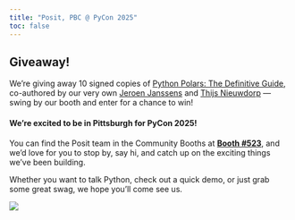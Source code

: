 ```yaml
---
title: "Posit, PBC @ PyCon 2025"
toc: false
---
```


## Giveaway!

We’re giving away 10 signed copies of
[Python Polars: The Definitive Guide](https://polarsguide.com/){target="_blank"},
co-authored by our very own
[Jeroen Janssens](https://jeroenjanssens.com/){target="_blank"} and
[Thijs Nieuwdorp](https://www.linkedin.com/in/thijsnieuwdorp/){target="_blank"}
— swing by our booth and enter for a chance to win!

#### We’re excited to be in Pittsburgh for PyCon 2025!

You can find the Posit team in the Community Booths at [**Booth #523**](https://us.pycon.org/2025/attend/expo-hall/){target="_blank"},
and we’d love for you to stop by, say hi, and catch up on the exciting things we’ve been building.

Whether you want to talk Python, check out a quick demo, or just grab some great swag, we hope you’ll come see us.

[![](img/pycon-expo-hall-marked.png)](https://us.pycon.org/2025/attend/expo-hall/){target="_blank"}
